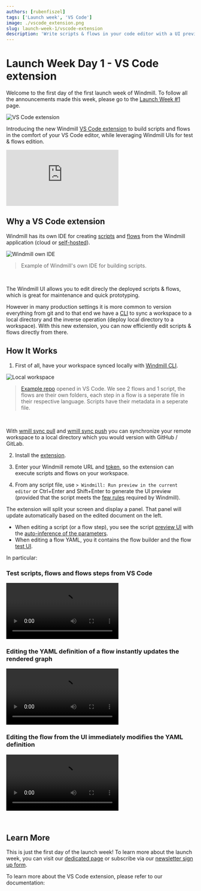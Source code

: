 ```yaml
---
authors: [rubenfiszel]
tags: ['Launch week', 'VS Code']
image: ./vscode_extension.png
slug: launch-week-1/vscode-extension
description: 'Write scripts & flows in your code editor with a UI preview.'
---
```



# Launch Week Day 1 - VS Code extension

Welcome to the first day of the first launch week of Windmill. To follow all the announcements made this week, please go to the [Launch Week #1](../2023-11-15-launch-week-1/index.mdx) page.

![VS Code extension](./vscode_extension.png.webp 'VS Code extension')

Introducing the new Windmill [VS Code extension](https://marketplace.visualstudio.com/items?itemName=windmill-labs.windmill) to build scripts and flows in the comfort of your VS Code editor, while leveraging Windmill UIs for test & flows edition.

<iframe
	style={{ aspectRatio: '16/9' }}
	src="https://www.youtube.com/embed/aSOF6AzyDr8"
	title="YouTube video player"
	frameBorder="0"
	allow="accelerometer; autoplay; clipboard-write; encrypted-media; gyroscope; picture-in-picture; web-share"
	allowFullScreen
	className="border-2 rounded-lg object-cover w-full dark:border-gray-800"
></iframe>

## Why a VS Code extension

Windmill has its own IDE for creating [scripts](/docs/script_editor) and [flows](/docs/flows/flow_editor) from the Windmill application (cloud or [self-hosted](/docs/advanced/self_host)).

![Windmill own IDE](./script_ide.png.webp 'Windmill Own IDE')

> Example of Windmill's own IDE for building scripts.

<br />

The Windmill UI allows you to edit direcly the deployed scripts & flows, which is great for maintenance and quick prototyping.

However in many production settings it is more common to version everything from git and to that end we have a [CLI](/docs/advanced/cli) to sync a workspace to a local directory and the inverse operation (deploy local directory to a workspace).
With this new extension, you can now efficiently edit scripts & flows directly from there.

## How It Works

1. First of all, have your workspace synced locally with [Windmill CLI](/docs/advanced/cli).

![Local workspace](./local_workspace.png.webp)

> [Example repo](https://github.com/windmill-labs/windmill-sync-example) opened in VS Code. We see 2 flows and 1 script, the flows are their own folders, each step in a flow is a seperate file in their respective language. Scripts have their metadata in a seperate file.

<br />

With [wmill sync pull](/docs/advanced/cli/sync#pulling) and [wmill sync push](/docs/advanced/cli/sync#pushing) you can synchronize your remote workspace to a local directory which you would version with GitHub / GitLab.

2. Install the [extension](https://marketplace.visualstudio.com/items?itemName=windmill-labs.windmill).

3. Enter your Windmill remote URL and [token](/docs/core_concepts/webhooks#user-token), so the extension can execute scripts and flows on your workspace.

4. From any script file, use `> Windmill: Run preview in the current editor` or Ctrl+Enter and Shift+Enter to generate the UI preview (provided that the script meets the [few rules](/docs/core_concepts/json_schema_and_parsing#json-schema-in-windmill) required by Windmill).

The extension will split your screen and display a panel. That panel will update automatically based on the edited document on the left.

- When editing a script (or a flow step), you see the script [preview UI](/docs/core_concepts/auto_generated_uis) with the [auto-inference of the parameters](/docs/core_concepts/json_schema_and_parsing).
- When editing a flow YAML, you it contains the flow builder and the flow [test UI](/docs/flows/test_flows).

In particular:

### Test scripts, flows and flows steps from VS Code

<video
	className="border-2 rounded-lg object-cover w-full h-full dark:border-gray-800"
	autoPlay
	loop
	src="/videos/vs_code_tour.mp4"
/>

### Editing the YAML definition of a flow instantly updates the rendered graph

<video
	className="border-2 rounded-lg object-cover w-full h-full dark:border-gray-800"
	autoPlay
	loop
	src="/videos/ui_to_yaml.mp4"
/>

### Editing the flow from the UI immediately modifies the YAML definition

<video
	className="border-2 rounded-lg object-cover w-full h-full dark:border-gray-800"
	autoPlay
	loop
	src="/videos/yaml_to_ui.mp4"
/>

<br />

<div className="grid grid-cols-2 gap-6 mb-4">
	<DocCard
		title="Command-line interface - Sync"
		description="Sync with a Windmill workspace from Windmill CLI."
		href="/docs/advanced/cli/sync"
	/>
</div>

## Learn More

This is just the first day of the launch week! To learn more about the launch week, you can visit our [dedicated page](../2023-11-15-launch-week-1/index.mdx) or subscribe via our [newsletter sign up form](https://cdn.forms-content.sg-form.com/7c42148e-8396-11ee-ba6a-4e3b45e8beb1).

To learn more about the VS Code extension, please refer to our documentation:

<div className="grid grid-cols-2 gap-6 mb-4">
	<DocCard
		title="VS Code extension"
		description="Build scripts and flows in the comfort of your VS Code editor, while leveraging Windmill UIs for test & flows edition."
		href="/docs/cli_local_dev/vscode-extension"
	/>
</div>
